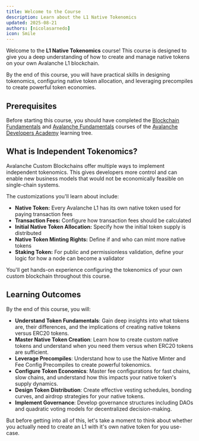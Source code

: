 ```yaml
---
title: Welcome to the Course
description: Learn about the L1 Native Tokenomics
updated: 2025-08-21
authors: [nicolasarnedo]
icon: Smile
---
```


Welcome to the **L1 Native Tokenomics** course! This course is designed to give you a deep understanding of how to create and manage native tokens on your own Avalanche L1 blockchain. 

By the end of this course, you will have practical skills in designing tokenomics, configuring native token allocation, and leveraging precompiles to create powerful token economies.

## Prerequisites

Before starting this course, you should have completed the [Blockchain Fundamentals](/academy/blockchain-fundamentals) and [Avalanche Fundamentals](/academy/avalanche-fundamentals) courses of the [Avalanche Developers Academy](https://build.avax.network/academy#:~:text=Choose%20Your%20Learning%20Path) learning tree.

## What is Independent Tokenomics?

Avalanche Custom Blockchains offer multiple ways to implement independent tokenomics. This gives developers more control and can enable new business models that would not be economically feasible on single-chain systems.

The customizations you'll learn about include:

- **Native Token:** Every Avalanche L1 has its own native token used for paying transaction fees
- **Transaction Fees:** Configure how transaction fees should be calculated
- **Initial Native Token Allocation:** Specify how the initial token supply is distributed
- **Native Token Minting Rights:** Define if and who can mint more native tokens
- **Staking Token:** For public and permissionless validation, define your logic for how a node can become a validator

You'll get hands-on experience configuring the tokenomics of your own custom blockchain throughout this course.

## Learning Outcomes

By the end of this course, you will:

- **Understand Token Fundamentals**: Gain deep insights into what tokens are, their differences, and the implications of creating native tokens versus ERC20 tokens.
- **Master Native Token Creation**: Learn how to create custom native tokens and understand when you need them versus when ERC20 tokens are sufficient.
- **Leverage Precompiles**: Understand how to use the Native Minter and Fee Config Precompiles to create powerful tokenomics.
- **Configure Token Economics**: Master fee configurations for fast chains, slow chains, and understand how this impacts your native token's supply dynamics.
- **Design Token Distribution**: Create effective vesting schedules, bonding curves, and airdrop strategies for your native tokens.
- **Implement Governance**: Develop governance structures including DAOs and quadratic voting models for decentralized decision-making.

But before getting into all of this, let's take a moment to think about whether you actually need to create an L1 with it's own native token for you use-case.
